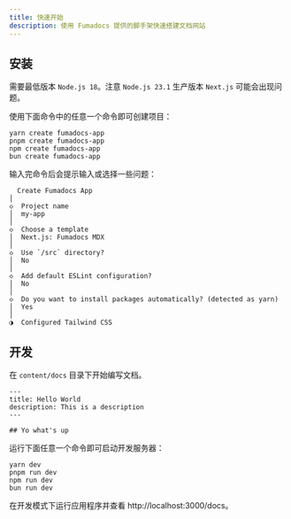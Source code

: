 ```yaml
---
title: 快速开始
description: 使用 Fumadocs 提供的脚手架快速搭建文档网站
---
```


## 安装

需要最低版本 `Node.js 18`。注意 `Node.js 23.1` 生产版本 `Next.js` 可能会出现问题。

使用下面命令中的任意一个命令即可创建项目：

```shell
yarn create fumadocs-app
pnpm create fumadocs-app
npm create fumadocs-app
bun create fumadocs-app
```

输入完命令后会提示输入或选择一些问题：

```text
  Create Fumadocs App
│
◇  Project name
│  my-app
│
◇  Choose a template
│  Next.js: Fumadocs MDX
│
◇  Use `/src` directory?
│  No
│
◇  Add default ESLint configuration?
│  No
│
◇  Do you want to install packages automatically? (detected as yarn)
│  Yes
│
◑  Configured Tailwind CSS
```

## 开发

在 `content/docs` 目录下开始编写文档。

```mdx title=content/docs/index.mdx
---
title: Hello World
description: This is a description
---

## Yo what's up
```

运行下面任意一个命令即可启动开发服务器：

```shell
yarn dev
pnpm run dev
npm run dev
bun run dev
```

在开发模式下运行应用程序并查看 http://localhost:3000/docs。
